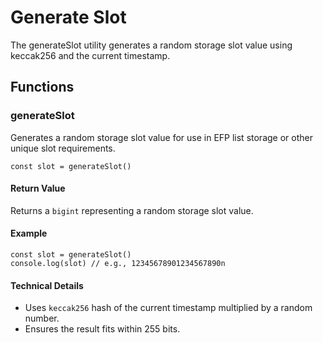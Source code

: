 # Generate Slot

The generateSlot utility generates a random storage slot value using keccak256 and the current timestamp.

## Functions

### generateSlot

Generates a random storage slot value for use in EFP list storage or other unique slot requirements.

```tsx
const slot = generateSlot()
```

#### Return Value

Returns a `bigint` representing a random storage slot value.

#### Example

```tsx
const slot = generateSlot()
console.log(slot) // e.g., 12345678901234567890n
```

#### Technical Details

- Uses `keccak256` hash of the current timestamp multiplied by a random number.
- Ensures the result fits within 255 bits.
